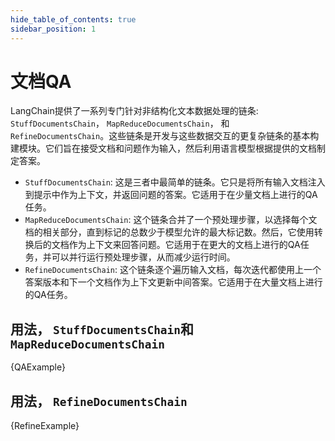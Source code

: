 ```yaml
---
hide_table_of_contents: true
sidebar_position: 1
---
```







# 文档QA

LangChain提供了一系列专门针对非结构化文本数据处理的链条: `StuffDocumentsChain`， `MapReduceDocumentsChain`， 和 `RefineDocumentsChain`。这些链条是开发与这些数据交互的更复杂链条的基本构建模块。它们旨在接受文档和问题作为输入，然后利用语言模型根据提供的文档制定答案。

- `StuffDocumentsChain`: 这是三者中最简单的链条。它只是将所有输入文档注入到提示中作为上下文，并返回问题的答案。它适用于在少量文档上进行的QA任务。
- `MapReduceDocumentsChain`: 这个链条合并了一个预处理步骤，以选择每个文档的相关部分，直到标记的总数少于模型允许的最大标记数。然后，它使用转换后的文档作为上下文来回答问题。它适用于在更大的文档上进行的QA任务，并可以并行运行预处理步骤，从而减少运行时间。
- `RefineDocumentsChain`: 这个链条逐个遍历输入文档，每次迭代都使用上一个答案版本和下一个文档作为上下文更新中间答案。它适用于在大量文档上进行的QA任务。

## 用法， `StuffDocumentsChain`和`MapReduceDocumentsChain`

<CodeBlock language="typescript">{QAExample}</CodeBlock>


## 用法， `RefineDocumentsChain`


<CodeBlock language="typescript">{RefineExample}</CodeBlock>

